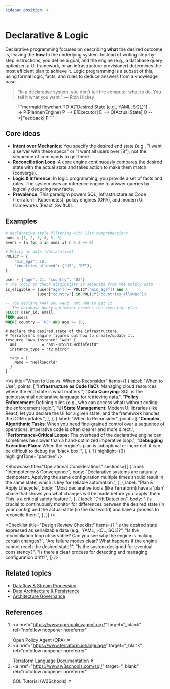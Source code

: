 ```yaml
---
sidebar_position: 4
---
```


# Declarative & Logic

Declarative programming focuses on describing **what** the desired outcome is, leaving the **how** to the underlying system. Instead of writing step-by-step instructions, you define a goal, and the engine (e.g., a database query optimizer, a UI framework, or an infrastructure provisioner) determines the most efficient plan to achieve it. Logic programming is a subset of this, using formal logic, facts, and rules to deduce answers from a knowledge base.

> "In a declarative system, you don't tell the computer what to do. You tell it what you want."
> — Rich Hickey


<Figure caption="The declarative reconciliation loop: the engine continuously works to make the actual state match the desired state.">
```mermaid
flowchart TD
  A["Desired State (e.g., YAML, SQL)"] --> P(Planner/Engine)
  P --> E[Executor]
  E --> O[Actual State]
  O -->|Feedback| P
```
</Figure>

## Core ideas

- **Intent over Mechanics**: You specify the desired end state (e.g., "I want a server with these specs" or "I want all users over 18"), not the sequence of commands to get there.
- **Reconciliation Loop**: A core engine continuously compares the desired state with the actual state and takes action to make them match (converge).
- **Logic & Inference**: In logic programming, you provide a set of facts and rules. The system uses an inference engine to answer queries by logically deducing new facts.
- **Prevalence**: This paradigm powers SQL, Infrastructure as Code (Terraform, Kubernetes), policy engines (OPA), and modern UI frameworks (React, SwiftUI).



## Examples

<Tabs groupId="lang" queryString>
  <TabItem value="python" label="Python">

```python title="filters.py" showLineNumbers
# Declarative-style filtering with list comprehensions
nums = [1, 2, 3, 4, 5, 6]
evens = [n for n in nums if n % 2 == 0]

# Policy as data (declarative)
POLICY = {
    "min_age": 18,
    "countries_allowed": {"US", "DE"},
}

user = {"age": 21, "country": "US"}
# The logic to check eligibility is separate from the policy data
is_eligible = (user["age"] >= POLICY["min_age"]) and \
              (user["country"] in POLICY["countries_allowed"])
```

  </TabItem>
  <TabItem value="sql" label="SQL">

```sql title="query.sql" showLineNumbers
-- You declare WHAT you want, not HOW to get it.
-- The database query optimizer creates the execution plan.
SELECT user_id, email
FROM users
WHERE country = 'US' AND age >= 18;
```

  </TabItem>
  <TabItem value="hcl" label="Terraform">

```hcl title="main.tf" showLineNumbers
# Declare the desired state of the infrastructure.
# Terraform's engine figures out how to create/update it.
resource "aws_instance" "web" {
  ami           = "ami-0c55b159cbfafe1f0"
  instance_type = "t2.micro"

  tags = {
    Name = "HelloWorld"
  }
}
```

  </TabItem>
</Tabs>

<Vs
  title="When to Use vs. When to Reconsider"
  items={[
    {
      label: "When to Use",
      points: [
        "**Infrastructure as Code (IaC)**: Managing cloud resources where the end state is what matters.",
        "**Data Querying**: SQL is the quintessential declarative language for retrieving data.",
        "**Policy Enforcement**: Defining rules (e.g., who can access what) without coding the enforcement logic.",
        "**UI State Management**: Modern UI libraries (like React) let you declare the UI for a given state, and the framework handles the DOM updates.",
      ],
    },
    {
      label: "When to Reconsider",
      points: [
        "**Complex, Algorithmic Tasks**: When you need fine-grained control over a sequence of operations, imperative code is often clearer and more direct.",
        "**Performance-Critical Loops**: The overhead of the declarative engine can sometimes be slower than a hand-optimized imperative loop.",
        "**Debugging Execution Plans**: When the engine's plan is suboptimal or incorrect, it can be difficult to debug the 'black box'.",
      ],
    },
  ]}
  highlight={0}
  highlightTone="positive"
/>

<Showcase
  title="Operational Considerations"
  sections={[
    {
      label: "Idempotency & Convergence",
      body: "Declarative systems are naturally idempotent. Applying the same configuration multiple times should result in the same state, which is key for reliable automation.",
    },
    {
      label: "Plan & Apply Lifecycle",
      body: "Most declarative tools (like Terraform) have a 'plan' phase that shows you what changes will be made before you 'apply' them. This is a critical safety feature.",
    },
    {
      label: "Drift Detection",
      body: "It's crucial to continuously monitor for differences between the desired state (in your config) and the actual state (in the real world) and have a process to reconcile them.",
    },
  ]}
/>

<Checklist
  title="Design Review Checklist"
  items={[
    "Is the desired state expressed as serializable data (e.g., YAML, HCL, SQL)?",
    "Is the reconciliation loop observable? Can you see why the engine is making certain changes?",
    "Are failure modes clear? What happens if the engine cannot reach the desired state?",
    "Is the system designed for eventual consistency?",
    "Is there a clear process for detecting and managing configuration drift?",
  ]}
/>

## Related topics

- [Dataflow & Stream Processing](/docs/foundational-concepts/programming-paradigms/dataflow-stream-processing)
- [Data Architecture & Persistence](/docs/data-architecture-and-persistence)
- [Architecture Governance](/docs/architecture-governance-and-organization)

## References

1.  <a
      href="https://www.openpolicyagent.org/"
      target="_blank"
      rel="nofollow noopener noreferrer"
    >
      Open Policy Agent (OPA) ↗️
    </a>
2.  <a
      href="https://www.terraform.io/language"
      target="_blank"
      rel="nofollow noopener noreferrer"
    >
      Terraform Language Documentation ↗️
    </a>
3.  <a
      href="https://www.w3schools.com/sql/"
      target="_blank"
      rel="nofollow noopener noreferrer"
    >
      SQL Tutorial (W3Schools) ↗️
    </a>
